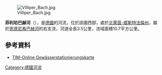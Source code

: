 {{Onesource|time=2020-08-14T04:25:36+00:00}}
{{Coord|50|40|19.84|N|7|4|42.42|E|display=title}}

[[Image:Villiper_Bach.jpg|right]]

'''菲利珀巴赫河'''（{{lang-de|Villiper Bach}}），是[[德國|德國]]的河流，位於該國西部，處於[[北萊茵-威斯特法倫州|北萊茵-威斯特法倫州]]，屬於[[恩德尼希巴赫河|恩德尼希巴赫河]]的右支流，河道全長3.5公里，流域面積10.7平方公里。

==參考資料==
* [https://www.tim-online.nrw.de/tim-online/initParams.do?role=wasser TIM-Online Gewässerstationierungskarte]

{{Germany-geo-stub}}
[[Category:德國河流|Category:德國河流]]